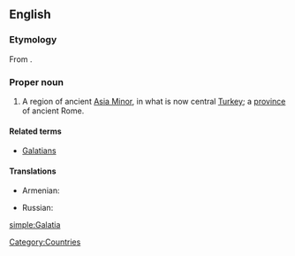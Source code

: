 ==English==
{{wikipedia}}

===Etymology===
From {{etyl|grc|en}} {{term|Γαλατία||sc=Polytonic|tr=Galatia|lang=grc}}.

===Proper noun===
{{en-proper-noun}}

# A region of ancient [[Asia Minor]], in what is now central [[Turkey]]; a [[province]] of ancient Rome.

====Related terms====
* [[Galatians]]

====Translations====
{{top}}
* Armenian: {{t|hy|Գաղատիա|sc=Armn|tr=Gaġatia}}
{{mid}}
* Russian: {{t+|ru|Галатия|f|tr=Galatija|sc=Cyrl}}
{{bottom}}

[[Category:Countries]]

[[simple:Galatia]]
